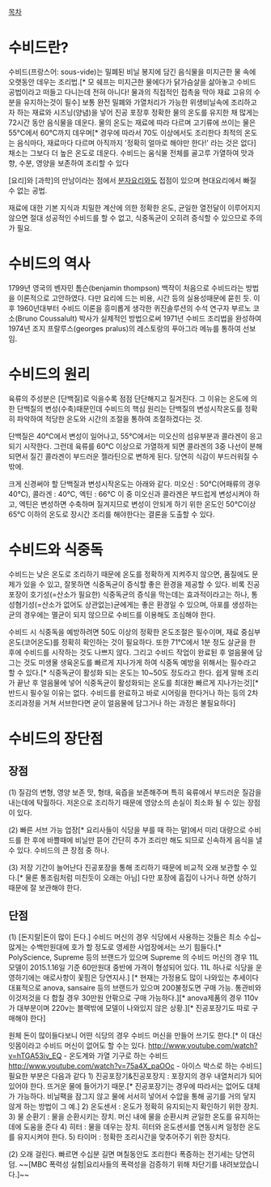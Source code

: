 [[목차]]

= 수비드란? =

수비드(프랑스어: sous-vide)는 밀폐된 비닐 봉지에 담긴 음식물을 미지근한 물 속에 오랫동안 데우는 조리법.[* 모 쉐프는 미지근한 물에다가 닭가슴살을 삶아놓고 수비드 공법이라고 떠들고 다니는데 전혀 아니다! 물과의 직접적인 접촉을 막아 재료 고유의 수분을 유지하는것이 필수]
보통 완전 밀폐와 가열처리가 가능한 위생비닐속에 조리하고자 하는 재료와 시즈닝(양념)을 넣어 진공 포장후 정확한 물의 온도를 유지한 채 많게는 72시간 동안 음식물을 데운다. 물의 온도는 재료에 따라 다르며 고기류에 쓰이는 물은 55°C에서 60°C까지 데우며[* 경우에 따라서 70도 이상에서도 조리한다 최적의 온도는 음식마다, 재료마다 다르며 아직까지 '정확히 얼마로 해야만 한다!' 라는 것은 없다] 채소는 그보다 더 높은 온도로 데운다. 수비드는 움식물 전체를 골고루 가열하여 맛과 향, 수분, 영양을 보존하여 조리할 수 있다

[요리]와 [과학]의 만남이라는 점에서 [[분자요리]]와도 접점이 있으며 현대요리에서 빠질 수 없는 공법.

재료에 대한 기본 지식과 치밀한 계산에 의한 정확한 온도, 균일한 열전달이 이루어지지 않으면 절대 성공적인 수비드를 할 수 없고, 식중독균이 오히려 증식할 수 있으므로 주의가 필요.

= 수비드의 역사 =
1799년 영국의 벤자민 톰슨(benjamin thompson) 백작이 처음으로 수비드라는 방법을 이론적으로 고안하였다. 다만 요리에 드는 비용, 시간 등의 실용성때문에 묻힌 듯.
이후 1960년대부터 수비드 이론을 흥미롭게 생각한 퀴진솔루션의 수석 연구자 부르노 코소(Bruno Coussalult) 박사가 실제적인 방법으로써 1971년 수비드 조리법을 완성하여 1974년 조지 프랄루스(georges pralus)의 레스토랑의 푸아그라 메뉴를 통하여 선보임.

= 수비드의 원리 =
육류의 주성분은 [단백질]로 익을수록 점점 단단해지고 질겨진다. 그 이유는 온도에 의한 단백질의 변성(수축)때문인데 수비드의 핵심 원리는 단백질의 변성시작온도를 정확히 파악하여 적당한 온도와 시간의 조절을 통하여 조절하겠다는 것. 

단백질은 40℃에서 변성이 일어나고, 55℃에서는 미오신의 섬유부분과 콜라겐이 응고되기 시작한다. 그런데 육류를 60℃ 이상으로 가열하게 되면 콜라겐의 3중 나선이 분해되면서 질긴 콜라겐이 부드러운 젤라틴으로 변하게 된다. 당연히 식감이 부드러워질 수 밖에.

크게 신경써야 할 단백질과 변성시작온도는 아래와 같다.
미오신 : 50℃(어패류의 경우 40℃), 콜라겐 : 40℃, 엑틴 : 66℃
이 중 미오신과 콜라겐은 부드럽게 변성시켜야 하고, 엑틴은 변성하면 수축하며 질겨지므로 변성이 안되게 하기 위한 온도인 50℃이상 65℃ 이하의 온도로 장시간 조리를 해야한다는 결론을 도출할 수 있다.

= 수비드와 식중독 =
수비드는 낮은 온도로 조리하기 때문에 온도를 정확하게 지켜주지 않으면, 품질에도 문제가 있을 수 있고, 잘못하면 식중독균이 증식할 좋은 환경을 제공할 수 있다.
비록 진공포장이 호기성(=산소가 필요한) 식중독균의 증식을 막는데는 효과적이라고는 하나, 통성혐기성(=산소가 없어도 상관없는)균에게는 좋은 환경일 수 있으며, 아포를 생성하는 균의 경우에는 멸균이 되지 않으므로 수비드를 이용해도 조심해야 한다.

수비드 시 식중독을 예방하려면 50도 이상의 정확한 온도조절은 필수이며, 재료 중심부온도(코어온도)를 정확히 확인하는 것이 필요하다. 또한 71℃에서 1분 정도 살균을 한 후에 수비드를 시작하는 것도 나쁘지 않다. 그리고 수비드 작업이 완료된 후 얼음물에 담그는 것도 미생물 생육온도를 빠르게 지나가게 하여 식중독 예방을 위해서는 필수라고 할 수 있다.[* 식중독균이 활성화 되는 온도는 10~50도 정도라고 한다. 쉽게 말해 조리가 끝난 후 얼음물에 넣어 식중독균이 활성화되는 온도를 최대한 빠르게 지나가는것][* 반드시 필수일 이유는 없다. 수비드를 완료하고 바로 시어링을 한다거나 하는 등의 2차 조리과정을 거쳐 서브한다면 굳이 얼음물에 담그거나 하는 과정은 불필요하다]

= 수비드의 장단점 =

== 장점 ==

(1) 질감의 변형, 영양 보존
맛, 형태, 육즙을 보존해주며 특히 육류에서 부드러운 질감을 내는데에 탁월하다. 저온으로 조리하기 때문에 영양소의 손실이 최소화 될 수 있는 장점이 있다.

(2) 빠른 서브 가능
업장[* 요리사들이 식당을 부를 때 하는 말]에서 미리 대량으로 수비드를 한 후에 바쁠때에 비닐만 뜯어 간단히 추가 조리만 해도 되므로 신속하게 음식을 낼 수 있다. 수비드의 큰 장점 중 하나.

(3) 저장 기간이 늘어난다
진공포장을 통해 조리하기 때문에 비교적 오래 보관할 수 있다.[* 물론 통조림처럼 미친듯이 오래는 아님] 다만 포장에 흠집이 나거나 하면 상하기 때문에 잘 보관해야 한다.

== 단점 ==
(1) [돈지랄|돈이 많이 든다.]
수비드 머신의 경우 식당에서 사용하는 것들은 최소 수십~ 많게는 수백만원대에 호가 할 정도로 영세한 사업장에서는 쓰기 힘들다.[* PolyScience, Supreme 등의 브랜드가 있으며 Supreme 의 수비드 머신의 경우 11L 모델이 2015.1.16일 기준 60만원대 중반에 가격이 형성되어 있다. 11L 하나로 식당을 운영하기에는 애로사항이 꽃핌은 당연지사.] [* 현재는 가정용도 많이 나와있는 추세이다 대표적으로 anova, sansaire 등의 브랜드가 있으며 200불정도면 구매 가능. 통관비와 이것저것을 다 합칠 경우 30만원 안팎으로 구매 가능하다.][* anova제품의 경우 110v가 대부분이며 220v는 블랙밖에 모델이 나와있지 않은 상황.][* 진공포장기도 따로 구매해야 한다]

원체 돈이 많이들다보니 어떤 식당의 경우 수비드 머신을 만들어 쓰기도 한다.[* 이 대신 잇몸이라고 수비드 머신이 없어도 할 수는 있다. http://www.youtube.com/watch?v=hTGA53iv_EQ - 온도계와 가열 기구로 하는 수비드 http://www.youtube.com/watch?v=75a4X_paOOc - 아이스 박스로 하는 수비드]
필요한 부분은 다음과 같다
1) 진공포장기&진공포장지 : 포장지의 경우 내열처리가 되어있어야 한다. 뜨거운 물에 들어가기 때문.[* 진공포장기는 경우에 따라서는 없어도 대체가 가능하다. 비닐팩을 잠그지 않고 물에 서서히 넣어서 수압을 통해 공기를 거의 닿지 않게 하는 방법이 그 예.]
2) 온도센서 : 온도가 정확히 유지되는지 확인하기 위한 장치.
3) 물 순환기 : 물을 순환시키는 장치. 머신 내에 물을 순환시켜 균일한 온도를 유지하는데에 도움을 준다
4) 히터 : 물을 데우는 장치. 히터와 온도센서를 연동시켜 일정한 온도를 유지시켜야 한다.
5) 타이머 : 정확한 조리시간을 맞추어주기 위한 장치다. 

(2) 오래 걸린다.
빠르면 수십분 길면 며칠동안도 조리한다 폭증하는 전기세는 당연히 덤. ~~[MBC 폭력성 실험|요리사들의 폭력성을 검증하기 위해 차단기를 내려보았습니다.]~~
